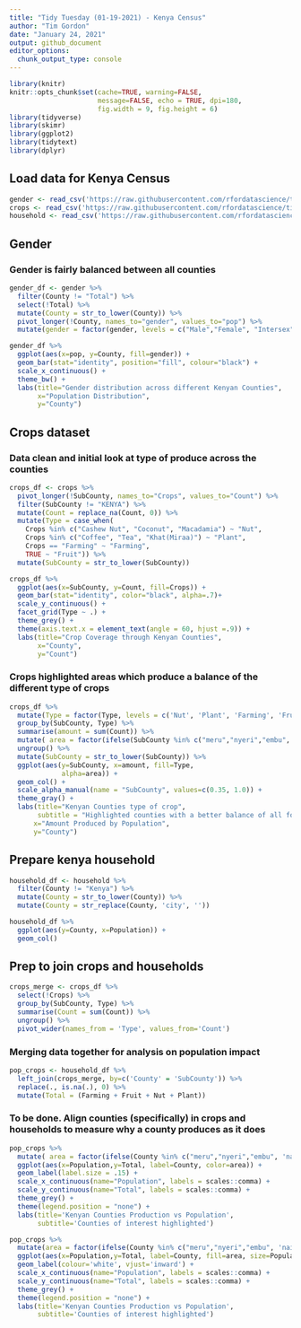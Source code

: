```yaml
---
title: "Tidy Tuesday (01-19-2021) - Kenya Census"
author: "Tim Gordon"
date: "January 24, 2021"
output: github_document
editor_options: 
  chunk_output_type: console
---
```


```r
library(knitr)
knitr::opts_chunk$set(cache=TRUE, warning=FALSE,
                      message=FALSE, echo = TRUE, dpi=180,
                      fig.width = 9, fig.height = 6)
library(tidyverse)
library(skimr)
library(ggplot2)
library(tidytext)
library(dplyr)
```

## Load data for Kenya Census 

```r
gender <- read_csv('https://raw.githubusercontent.com/rfordatascience/tidytuesday/master/data/2021/2021-01-19/gender.csv')
crops <- read_csv('https://raw.githubusercontent.com/rfordatascience/tidytuesday/master/data/2021/2021-01-19/crops.csv')
household <- read_csv('https://raw.githubusercontent.com/rfordatascience/tidytuesday/master/data/2021/2021-01-19/households.csv')
```

## Gender
### Gender is fairly balanced between all counties

```r
gender_df <- gender %>%
  filter(County != "Total") %>%
  select(!Total) %>%
  mutate(County = str_to_lower(County)) %>%
  pivot_longer(!County, names_to="gender", values_to="pop") %>%
  mutate(gender = factor(gender, levels = c("Male","Female", "Intersex")))

gender_df %>%
  ggplot(aes(x=pop, y=County, fill=gender)) +
  geom_bar(stat="identity", position="fill", colour="black") +
  scale_x_continuous() + 
  theme_bw() +
  labs(title="Gender distribution across different Kenyan Counties",
       x="Population Distribution",
       y="County")

```

## Crops dataset
### Data clean and initial look at type of produce across the counties


```r
crops_df <- crops %>%
  pivot_longer(!SubCounty, names_to="Crops", values_to="Count") %>%
  filter(SubCounty != "KENYA") %>%
  mutate(Count = replace_na(Count, 0)) %>%
  mutate(Type = case_when(
    Crops %in% c("Cashew Nut", "Coconut", "Macadamia") ~ "Nut",
    Crops %in% c("Coffee", "Tea", "Khat(Miraa)") ~ "Plant",
    Crops == "Farming" ~ "Farming",
    TRUE ~ "Fruit")) %>%
  mutate(SubCounty = str_to_lower(SubCounty))

crops_df %>%  
  ggplot(aes(x=SubCounty, y=Count, fill=Crops)) +
  geom_bar(stat="identity", color="black", alpha=.7)+
  scale_y_continuous() +
  facet_grid(Type ~ .) +
  theme_grey() + 
  theme(axis.text.x = element_text(angle = 60, hjust =.9)) +
  labs(title="Crop Coverage through Kenyan Counties",
       x="County",
       y="Count")
```

### Crops highlighted areas which produce a balance of the different type of crops

```r
crops_df %>%
  mutate(Type = factor(Type, levels = c('Nut', 'Plant', 'Farming', 'Fruit'))) %>%
  group_by(SubCounty, Type) %>%
  summarise(amount = sum(Count)) %>%
  mutate( area = factor(ifelse(SubCounty %in% c("meru","nyeri","embu", "murang'a"),"Highlighted","Normal"))) %>%
  ungroup() %>%
  mutate(SubCounty = str_to_lower(SubCounty)) %>%
  ggplot(aes(y=SubCounty, x=amount, fill=Type,
             alpha=area)) +
  geom_col() +
  scale_alpha_manual(name = "SubCounty", values=c(0.35, 1.0)) + 
  theme_gray() + 
  labs(title="Kenyan Counties type of crop",
       subtitle = "Highlighted counties with a better balance of all four types",
      x="Amount Produced by Population",
      y="County")
```

## Prepare kenya household

```r
household_df <- household %>% 
  filter(County != "Kenya") %>%
  mutate(County = str_to_lower(County)) %>%
  mutate(County = str_replace(County, 'city', '')) 

household_df %>%
  ggplot(aes(y=County, x=Population)) + 
  geom_col()
```

## Prep to join crops and households

```r
crops_merge <- crops_df %>%
  select(!Crops) %>% 
  group_by(SubCounty, Type) %>%
  summarise(Count = sum(Count)) %>% 
  ungroup() %>%
  pivot_wider(names_from = 'Type', values_from='Count')
```

### Merging data together for analysis on population impact

```r
pop_crops <- household_df %>% 
  left_join(crops_merge, by=c('County' = 'SubCounty')) %>%
  replace(., is.na(.), 0) %>%
  mutate(Total = (Farming + Fruit + Nut + Plant))
```



###  To be done. Align counties (specifically) in crops and households to measure why a county produces as it does 

```r
pop_crops %>% 
  mutate( area = factor(ifelse(County %in% c("meru","nyeri","embu", 'nairobi', "murang'a"),"Highlighted","Normal"))) %>%
  ggplot(aes(x=Population,y=Total, label=County, color=area)) +
  geom_label(label.size = .15) + 
  scale_x_continuous(name="Population", labels = scales::comma) +
  scale_y_continuous(name="Total", labels = scales::comma) + 
  theme_grey() +
  theme(legend.position = "none") + 
  labs(title='Kenyan Counties Production vs Population',
       subtitle='Counties of interest highlighted')
```



```r
pop_crops %>% 
  mutate(area = factor(ifelse(County %in% c("meru","nyeri","embu", 'nairobi', "murang'a"),"Highlighted","Normal"))) %>%
  ggplot(aes(x=Population,y=Total, label=County, fill=area, size=Population)) +
  geom_label(colour='white', vjust='inward') + 
  scale_x_continuous(name="Population", labels = scales::comma) +
  scale_y_continuous(name="Total", labels = scales::comma) + 
  theme_grey() +
  theme(legend.position = "none") + 
  labs(title='Kenyan Counties Production vs Population',
       subtitle='Counties of interest highlighted')
```

###

